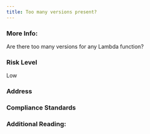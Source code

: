 ```yaml
---
title: Too many versions present?
---
```


### More Info:

Are there too many versions for any Lambda function?

### Risk Level

Low

### Address

### Compliance Standards

### Additional Reading:
